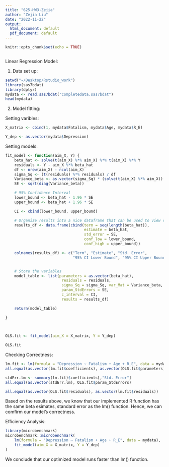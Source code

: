```yaml
---
title: "625-HW3-Zejia"
author: "Zejia Liu"
date: "2022-11-22"
output:
  html_document: default
  pdf_document: default
---
```


```r
knitr::opts_chunk$set(echo = TRUE)
```

```r
```


Linear Regression Model:


1. Data set up:
```r
setwd("~/Desktop/Rstudio_work")
library(sas7bdat) 
library(dplyr)
mydata <- read.sas7bdat("completedata.sas7bdat")
head(mydata)

```
2. Model fitting:

Setting varibles:
```r
X_matrix <- cbind(1, mydata$Fatalism, mydata$Age, mydata$R_E)

Y_dep <- as.vector(mydata$Depression)

```

Setting models:
```r
fit_model <- function(aim_X, Y) {
    beta_hat <- solve(t(aim_X) %*% aim_X) %*% t(aim_X) %*% Y
    residuals <- Y - aim_X %*% beta_hat
    df <- nrow(aim_X) - ncol(aim_X)
    sigma_Sq <- (t(residuals) %*% residuals) / df
    Variance_beta <- as.vector(sigma_Sq) * (solve(t(aim_X) %*% aim_X))
    SE <- sqrt(diag(Variance_beta))

    # 95% Confidence Interval
    lower_bound <- beta_hat - 1.96 * SE
    upper_bound <- beta_hat + 1.96 * SE

    CI <- cbind(lower_bound, upper_bound)

    # Organize results into a nice dataframe that can be used to view results
    results_df <- data.frame(cbind(term = seq(length(beta_hat)),
                                   estimate = beta_hat,
                                   std_error = SE,
                                   conf_low = lower_bound,
                                   conf_high = upper_bound))

    colnames(results_df) <- c("Term", "Estimate", "Std. Error",
                              "95% CI Lower Bound", "95% CI Upper Bound")


    # Store the variables
    model_table <- list(parameters = as.vector(beta_hat),
                         residuals = residuals,
                         sigma_Sq = sigma_Sq, var_Mat = Variance_beta,
                         param_StdErrors = SE,
                         c_interval = CI,
                         results = results_df)

    return(model_table)

}
  
    
```


```r
OLS.fit <- fit_model(aim_X = X_matrix, Y = Y_dep)

OLS.fit

```

Checking Correctness: 

```r
lm.fit <- lm(formula = "Depression ~ Fatalism + Age + R_E", data = mydata)
all.equal(as.vector(lm.fit$coefficients), as.vector(OLS.fit$parameters))

```

```r
stdErr.lm <- summary(lm.fit)$coefficients[,"Std. Error"]
all.equal(as.vector(stdErr.lm), OLS.fit$param_StdErrors)
```

```r
all.equal(as.vector(OLS.fit$residuals), as.vector(lm.fit$residuals))
```
Based on the results above, we know that our implemented R function has the same beta esimates, standard error as the lm() function. Hence, we can comfirm our model's correctness.

Efficiency Analysis:

```r
library(microbenchmark)
microbenchmark::microbenchmark(
    lm(formula = "Depression ~ Fatalism + Age + R_E", data = mydata),
    fit_model(aim_X = X_matrix, Y = Y_dep)
)
```
We conclude that our optimized model runs faster than lm() function.
